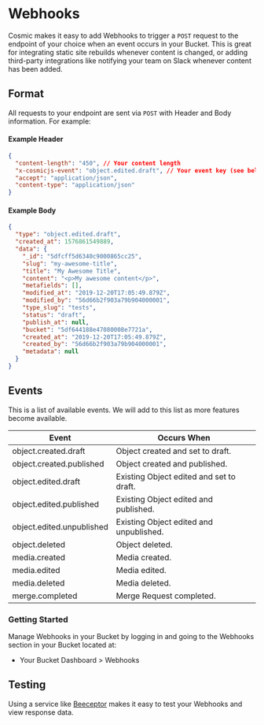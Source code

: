 # Webhooks

Cosmic makes it easy to add Webhooks to trigger a `POST` request to the endpoint of your choice when an event occurs in your Bucket. This is great for integrating static site rebuilds whenever content is changed, or adding third-party integrations like notifying your team on Slack whenever content has been added.

## Format

All requests to your endpoint are sent via `POST` with Header and Body information. For example:

#### Example Header

```json
{
  "content-length": "450", // Your content length
  "x-cosmicjs-event": "object.edited.draft", // Your event key (see below)
  "accept": "application/json",
  "content-type": "application/json"
}
```

#### Example Body

```json
{
  "type": "object.edited.draft",
  "created_at": 1576861549889,
  "data": {
    "_id": "5dfcff5d6340c9000865cc25",
    "slug": "my-awesome-title",
    "title": "My Awesome Title",
    "content": "<p>My awesome content</p>",
    "metafields": [],
    "modified_at": "2019-12-20T17:05:49.879Z",
    "modified_by": "56d66b2f903a79b904000001",
    "type_slug": "tests",
    "status": "draft",
    "publish_at": null,
    "bucket": "5df644188e47080008e7721a",
    "created_at": "2019-12-20T17:05:49.879Z",
    "created_by": "56d66b2f903a79b904000001",
    "metadata": null
  }
}
```

## Events

This is a list of available events. We will add to this list as more features become available.

| Event                     | Occurs When                              |
| ------------------------- | ---------------------------------------- |
| object.created.draft      | Object created and set to draft.         |
| object.created.published  | Object created and published.            |
| object.edited.draft       | Existing Object edited and set to draft. |
| object.edited.published   | Existing Object edited and published.    |
| object.edited.unpublished | Existing Object edited and unpublished.  |
| object.deleted            | Object deleted.                          |
| media.created             | Media created.                           |
| media.edited              | Media edited.                            |
| media.deleted             | Media deleted.                           |
| merge.completed           | Merge Request completed.                 |

### Getting Started

Manage Webhooks in your Bucket by logging in and going to the Webhooks section in your Bucket located at:

- Your Bucket Dashboard > Webhooks

## Testing

Using a service like [Beeceptor](https://beeceptor.com/) makes it easy to test your Webhooks and view response data.
